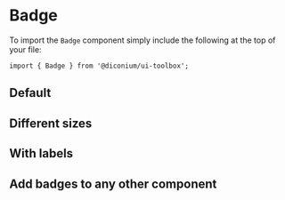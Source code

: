 

<Meta of={BadgeStories} />

# Badge

To import the `Badge` component simply include the following at the top of your file:

```
import { Badge } from '@diconium/ui-toolbox';
```

## Default

<Canvas of={BadgeStories.Default} />

## Different sizes

<Canvas of={BadgeStories.DifferentSizes} />

## With labels

<Canvas of={BadgeStories.WithLabel} />

## Add badges to any other component

<Canvas of={BadgeStories.AddBadgeToOtherComponents} />

